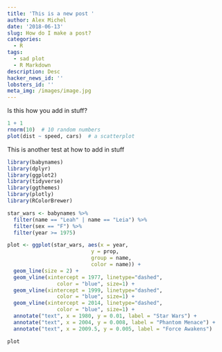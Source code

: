 ```yaml
---
title: 'This is a new post '
author: Alex Michel
date: '2018-06-13'
slug: How do I make a post?
categories:
  - R
tags:
  - sad plot
  - R Markdown
description: Desc
hacker_news_id: ''
lobsters_id: ''
meta_img: /images/image.jpg
---
```


Is this how you add in stuff? 

```r
1 + 1
rnorm(10)  # 10 random numbers
plot(dist ~ speed, cars)  # a scatterplot
```
This is another test at how to add in stuff

```r

library(babynames)
library(dplyr)
library(ggplot2)
library(tidyverse)
library(ggthemes)
library(plotly)
library(RColorBrewer)

star_wars <- babynames %>%
  filter(name == "Leah" | name == "Leia") %>% 
  filter(sex == "F") %>% 
  filter(year >= 1975)

plot <- ggplot(star_wars, aes(x = year, 
                           y = prop,  
                           group = name, 
                           color = name)) + 
  geom_line(size = 2) +
  geom_vline(xintercept = 1977, linetype="dashed", 
                color = "blue", size=1) +
  geom_vline(xintercept = 1999, linetype="dashed", 
                color = "blue", size=1) +
  geom_vline(xintercept = 2014, linetype="dashed", 
                color = "blue", size=1) +
  annotate("text", x = 1980, y = 0.01, label = "Star Wars") +
  annotate("text", x = 2004, y = 0.008, label = "Phantom Menace") +
  annotate("text", x = 2009.5, y = 0.005, label = "Force Awakens")

plot
```

